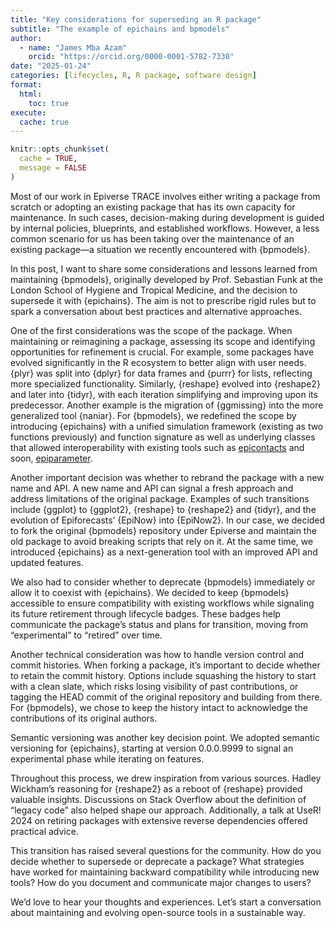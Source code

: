 ```yaml
---
title: "Key considerations for superseding an R package"
subtitle: "The example of epichains and bpmodels"
author:
  - name: "James Mba Azam"
    orcid: "https://orcid.org/0000-0001-5782-7330"
date: "2025-01-24"
categories: [lifecycles, R, R package, software design]
format:
  html:
    toc: true
execute: 
  cache: true
---
```


```r
knitr::opts_chunk$set(
  cache = TRUE,
  message = FALSE
)
```

Most of our work in Epiverse TRACE involves either writing a package from scratch or adopting an existing package that has its own capacity for maintenance. In such cases, decision-making during development is guided by internal policies, blueprints, and established workflows. However, a less common scenario for us has been taking over the maintenance of an existing package—a situation we recently encountered with {bpmodels}.

In this post, I want to share some considerations and lessons learned from maintaining {bpmodels}, originally developed by Prof. Sebastian Funk at the London School of Hygiene and Tropical Medicine, and the decision to supersede it with {epichains}. The aim is not to prescribe rigid rules but to spark a conversation about best practices and alternative approaches.

One of the first considerations was the scope of the package. When maintaining or reimagining a package, assessing its scope and identifying opportunities for refinement is crucial. For example, some packages have evolved significantly in the R ecosystem to better align with user needs. {plyr} was split into {dplyr} for data frames and {purrr} for lists, reflecting more specialized functionality. Similarly, {reshape} evolved into {reshape2} and later into {tidyr}, with each iteration simplifying and improving upon its predecessor. Another example is the migration of {ggmissing} into the more generalized tool {naniar}. For {bpmodels}, we redefined the scope by introducing {epichains} with a unified simulation framework (existing as two functions previously) and function signature as well as underlying classes that allowed interoperability with existing tools such as [epicontacts](https://www.repidemicsconsortium.org/epicontacts/) and soon, [epiparameter](https://epiverse-trace.github.io/epiparameter/).

Another important decision was whether to rebrand the package with a new name and API. A new name and API can signal a fresh approach and address limitations of the original package. Examples of such transitions include {ggplot} to {ggplot2}, {reshape} to {reshape2} and {tidyr}, and the evolution of Epiforecasts’ {EpiNow} into {EpiNow2}. In our case, we decided to fork the original {bpmodels} repository under Epiverse and maintain the old package to avoid breaking scripts that rely on it. At the same time, we introduced {epichains} as a next-generation tool with an improved API and updated features.

We also had to consider whether to deprecate {bpmodels} immediately or allow it to coexist with {epichains}. We decided to keep {bpmodels} accessible to ensure compatibility with existing workflows while signaling its future retirement through lifecycle badges. These badges help communicate the package’s status and plans for transition, moving from “experimental” to “retired” over time.

Another technical consideration was how to handle version control and commit histories. When forking a package, it’s important to decide whether to retain the commit history. Options include squashing the history to start with a clean slate, which risks losing visibility of past contributions, or tagging the HEAD commit of the original repository and building from there. For {bpmodels}, we chose to keep the history intact to acknowledge the contributions of its original authors.

Semantic versioning was another key decision point. We adopted semantic versioning for {epichains}, starting at version 0.0.0.9999 to signal an experimental phase while iterating on features.

Throughout this process, we drew inspiration from various sources. Hadley Wickham’s reasoning for {reshape2} as a reboot of {reshape} provided valuable insights. Discussions on Stack Overflow about the definition of "legacy code" also helped shape our approach. Additionally, a talk at UseR! 2024 on retiring packages with extensive reverse dependencies offered practical advice.

This transition has raised several questions for the community. How do you decide whether to supersede or deprecate a package? What strategies have worked for maintaining backward compatibility while introducing new tools? How do you document and communicate major changes to users?

We’d love to hear your thoughts and experiences. Let’s start a conversation about maintaining and evolving open-source tools in a sustainable way.
